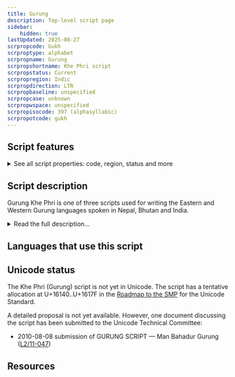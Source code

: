 ```yaml
---
title: Gurung
description: Top-level script page
sidebar:
    hidden: true
lastUpdated: 2025-08-27
scrpropcode: Gukh
scrproptype: alphabet
scrpropname: Gurung
scrpropshortname: Khe Phri script
scrpropstatus: Current
scrpropregion: Indic
scrpropdirection: LTR
scrpropbaseline: unspecified
scrpropcase: unknown
scrpropwspace: unspecified
scrpropisocode: 397 (alphasyllabic)
scrpropotcode: gukh
---
```



## Script features

<details>
<summary> See all script properties: code, region, status and more</summary>
<ScriptInfo />
</details>

## Script description

Gurung Khe Phri is one of three scripts used for writing the Eastern and Western Gurung languages spoken in Nepal, Bhutan and India.

<details>
<summary>Read the full description...</summary>These languages are often known collectively as “Gurung”, although they are not mutually intelligible. Usually, Gurung is written in the [Devanagari](/scrlang/script-deva) script; however, in recent times, some Gurung-speaking groups have promoted the use of two other scripts, Gurung Khe Phri and and [Khema Tamu Phri](/scrlang/script-Qa07).

Little is known about the Gurung Khe Phri script, but it appears to be an alphabet, written with twenty-nine consonants, six vowels, and a set of digits from 0-9. 

_This script is not currently recognized by the [ISO 15924 standard](http://www.unicode.org/iso15924/), but is included in ScriptSource for research purposes. If you have any information on this script, please add the information to this site. Your contributions can be a great help in refining and expanding the ISO 15924 standard. The [Script Encoding Initiative](http://www.linguistics.berkeley.edu/sei/) is working to support the inclusion of this script in the standard, and contributions here will support their efforts._
</details>

## Languages that use this script

<WsList script='Gukh' wsMax='5' />

## Unicode status

The Khe Phri (Gurung) script is not yet in Unicode. The script has a tentative allocation at U+16140..U+1617F in the [Roadmap to the SMP](http://www.unicode.org/roadmaps/smp/) for the Unicode Standard.

A detailed proposal is not yet available. However, one document discussing the script has been submitted to the Unicode Technical Committee:

- 2010-08-08 submission of GURUNG SCRIPT — Man Bahadur Gurung ([L2/11-047](http://www.unicode.org/cgi-bin/GetMatchingDocs.pl?L2/11-047))

## Resources

<ScriptResources detailSummary='seemore' />

